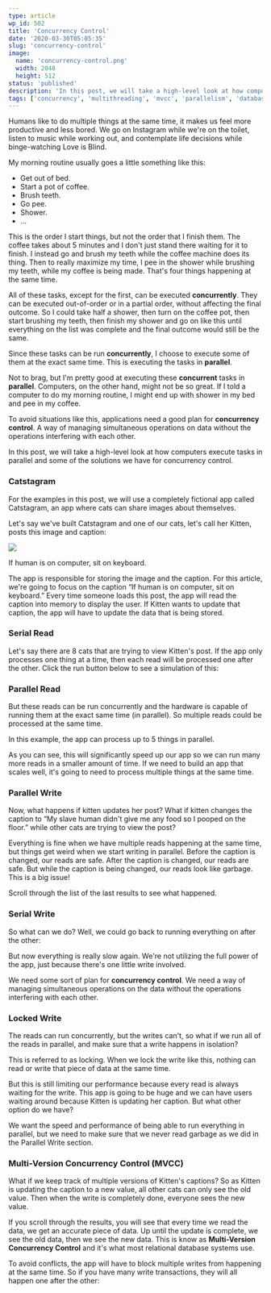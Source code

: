 ```yaml
---
type: article
wp_id: 502
title: 'Concurrency Control'
date: '2020-03-30T05:05:35'
slug: 'concurrency-control'
image: 
  name: 'concurrency-control.png'
  width: 2048
  height: 512
status: 'published'
description: 'In this post, we will take a high-level look at how computers execute tasks in parallel and some of the solutions we have for concurrency control.'
tags: ['concurrency', 'multithreading', 'mvcc', 'parallelism', 'database', 'relational database']
---
```


Humans like to do multiple things at the same time, it makes us feel more productive and less bored. We go on Instagram while we're on the toilet, listen to music while working out, and contemplate life decisions while binge-watching Love is Blind.

My morning routine usually goes a little something like this:

*   Get out of bed.
*   Start a pot of coffee.
*   Brush teeth.
*   Go pee.
*   Shower.
*   …

This is the order I start things, but not the order that I finish them. The coffee takes about 5 minutes and I don't just stand there waiting for it to finish. I instead go and brush my teeth while the coffee machine does its thing. Then to really maximize my time, I pee in the shower while brushing my teeth, while my coffee is being made. That's four things happening at the same time.

All of these tasks, except for the first, can be executed **concurrently**. They can be executed out-of-order or in a partial order, without affecting the final outcome. So I could take half a shower, then turn on the coffee pot, then start brushing my teeth, then finish my shower and go on like this until everything on the list was complete and the final outcome would still be the same.

Since these tasks can be run **concurrently**, I choose to execute some of them at the exact same time. This is executing the tasks in **parallel**.

Not to brag, but I'm pretty good at executing these **concurrent** tasks in **parallel**. Computers, on the other hand, might not be so great. If I told a computer to do my morning routine, I might end up with shower in my bed and pee in my coffee.

To avoid situations like this, applications need a good plan for **concurrency control**. A way of managing simultaneous operations on data without the operations interfering with each other.

In this post, we will take a high-level look at how computers execute tasks in parallel and some of the solutions we have for concurrency control.

### Catstagram

For the examples in this post, we will use a completely fictional app called Catstagram, an app where cats can share images about themselves.

Let's say we've built Catstagram and one of our cats, let's call her Kitten, posts this image and caption:

<Image src="/images/freelance.png" width={512} height={512} quality={100} />

If human is on computer, sit on keyboard.

The app is responsible for storing the image and the caption. For this article, we're going to focus on the caption “If human is on computer, sit on keyboard.” Every time someone loads this post, the app will read the caption into memory to display the user. If Kitten wants to update that caption, the app will have to update the data that is being stored.

### Serial Read

Let's say there are 8 cats that are trying to view Kitten's post. If the app only processes one thing at a time, then each read will be processed one after the other. Click the run button below to see a simulation of this:

<InteractiveParallelism component="serial_no_write" />


### Parallel Read

But these reads can be run concurrently and the hardware is capable of running them at the exact same time (in parallel). So multiple reads could be processed at the same time.

In this example, the app can process up to 5 things in parallel.

<InteractiveParallelism component="concurrent_no_write" />


As you can see, this will significantly speed up our app so we can run many more reads in a smaller amount of time. If we need to build an app that scales well, it's going to need to process multiple things at the same time.

### Parallel Write

Now, what happens if kitten updates her post? What if kitten changes the caption to “My slave human didn't give me any food so I pooped on the floor.” while other cats are trying to view the post?

<InteractiveParallelism component="concurrent" />


Everything is fine when we have multiple reads happening at the same time, but things get weird when we start writing in parallel. Before the caption is changed, our reads are safe. After the caption is changed, our reads are safe. But while the caption is being changed, our reads look like garbage. This is a big issue!

Scroll through the list of the last results to see what happened.

### Serial Write

So what can we do? Well, we could go back to running everything on after the other:

<InteractiveParallelism component="serial" />


But now everything is really slow again. We're not utilizing the full power of the app, just because there's one little write involved.

We need some sort of plan for **concurrency control**. We need a way of managing simultaneous operations on the data without the operations interfering with each other.

### Locked Write

The reads can run concurrently, but the writes can't, so what if we run all of the reads in parallel, and make sure that a write happens in isolation?

<InteractiveParallelism component="locked" />


This is referred to as locking. When we lock the write like this, nothing can read or write that piece of data at the same time.

But this is still limiting our performance because every read is always waiting for the write. This app is going to be huge and we can have users waiting around because Kitten is updating her caption. But what other option do we have?

We want the speed and performance of being able to run everything in parallel, but we need to make sure that we never read garbage as we did in the Parallel Write section.

### M**ulti-Version Concurrency Control** (MVCC)

What if we keep track of multiple versions of Kitten's captions? So as Kitten is updating the caption to a new value, all other cats can only see the old value. Then when the write is completely done, everyone sees the new value.

<InteractiveParallelism component="multiversion" />


If you scroll through the results, you will see that every time we read the data, we get an accurate piece of data. Up until the update is complete, we see the old data, then we see the new data. This is know as **Multi-Version Concurrency Control** and it's what most relational database systems use.

To avoid conflicts, the app will have to block multiple writes from happening at the same time. So if you have many write transactions, they will all happen one after the other:

<InteractiveParallelism component="multiversion_multi_write" />

